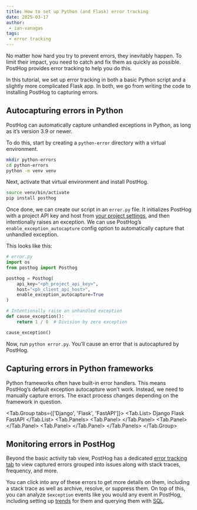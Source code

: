 ```yaml
---
title: How to set up Python (and Flask) error tracking
date: 2025-03-17
author:
 - ian-vanagas
tags:
 - error tracking
---
```


No matter how hard you try to prevent errors, they inevitably happen. To limit their impact, you need to catch and fix them as quickly as possible. PostHog provides  error tracking to help you do this. 

In this tutorial, we set up error tracking in both a basic Python script and a slightly more complicated Flask app. In both, we go from writing the code to installing PostHog to capturing errors.

## Autocapturing errors in Python

PostHog can automatically capture unhandled exceptions in Python, as long as it’s version 3.9 or newer. 

To do this, start by creating a `python-error` directory with a virtual environment.

```bash
mkdir python-errors
cd python-errors
python -m venv venv
```

Next, activate that virtual environment and install PostHog.

```bash
source venv/bin/activate
pip install posthog
```

Once done, we can create our script in an `error.py` file. It initializes PostHog with a project API key and host from [your project settings](https://us.posthog.com/settings/project), and then intentionally raises an exception. We can use PostHog’s `enable_exception_autocapture` config option to automatically capture that unhandled exception.

This looks like this:

```python
# error.py
import os
from posthog import Posthog

posthog = Posthog(
    api_key="<ph_project_api_key>",
    host="<ph_client_api_host>",
    enable_exception_autocapture=True
)

# Intentionally raise an unhandled exception
def cause_exception():
    return 1 / 0  # Division by zero exception

cause_exception()
```

Now, run `python error.py`. You’ll cause an error that is autocaptured by PostHog.

<ProductScreenshot
  imageLight="https://res.cloudinary.com/dmukukwp6/image/upload/Clean_Shot_2025_03_17_at_14_16_46_2x_cc3a14d076.png"
  imageDark="https://res.cloudinary.com/dmukukwp6/image/upload/Clean_Shot_2025_03_17_at_14_17_04_2x_dcf616f140.png"
  alt="PostHog"
  classes="rounded"
/>

## Capturing errors in Python frameworks

Python frameworks often have built-in error handlers. This means PostHog’s default exception autocapture won’t work. Instead, we need to manually capture errors. The exact process changes depending on the framework in question.


<Tab.Group tabs={['Django', 'Flask', 'FastAPI']}>
    <Tab.List>
      <Tab>Django</Tab>
      <Tab>Flask</Tab>
      <Tab>FastAPI</Tab>
    </Tab.List>
    <Tab.Panels>
        <Tab.Panel>
            <PythonDjangoExceptionAutocapture />
        </Tab.Panel>
        <Tab.Panel>
            <PythonFlaskErrorTracking />
        </Tab.Panel>
        <Tab.Panel>
            <PythonFastAPIErrorTracking />
        </Tab.Panel>
    </Tab.Panels>
</Tab.Group>

## Monitoring errors in PostHog

Beyond the basic activity tab view, PostHog has a dedicated [error tracking tab](https://us.posthog.com/error_tracking) to view captured errors grouped into issues along with stack traces, frequency, and more.

<ProductScreenshot
  imageLight="https://res.cloudinary.com/dmukukwp6/image/upload/Clean_Shot_2025_03_17_at_15_28_23_2x_af7585e805.png"
  imageDark="https://res.cloudinary.com/dmukukwp6/image/upload/Clean_Shot_2025_03_17_at_15_28_06_2x_f54c28c199.png"
  alt="PostHog"
  classes="rounded"
/>

You can click into any of these errors to get more details on them, including a stack trace as well as archive, resolve, or suppress them. On top of this, you can analyze `$exception` events like you would any event in PostHog, including setting up [trends](/docs/product-analytics/trends/overview) for them and querying them with [SQL](/docs/product-analytics/sql).